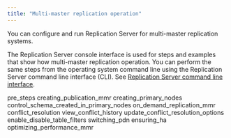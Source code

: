 ```yaml
---
title: "Multi-master replication operation"
---
```


<div id="mmr_operation" class="registered_link"></div>

You can configure and run Replication Server for multi-master replication systems.

The Replication Server console interface is used for steps and examples that show how multi-master replication operation. You can perform the same steps from the operating system command line using the Replication Server command line interface (CLI). See [Replication Server command line interface](../08_xdb_cli/#xdb_cli).

<div class="toctree" maxdepth="4">

pre_steps creating_publication_mmr creating_primary_nodes control_schema_created_in_primary_nodes on_demand_replication_mmr conflict_resolution view_conflict_history update_conflict_resolution_options enable_disable_table_filters switching_pdn ensuring_ha optimizing_performance_mmr

</div>
